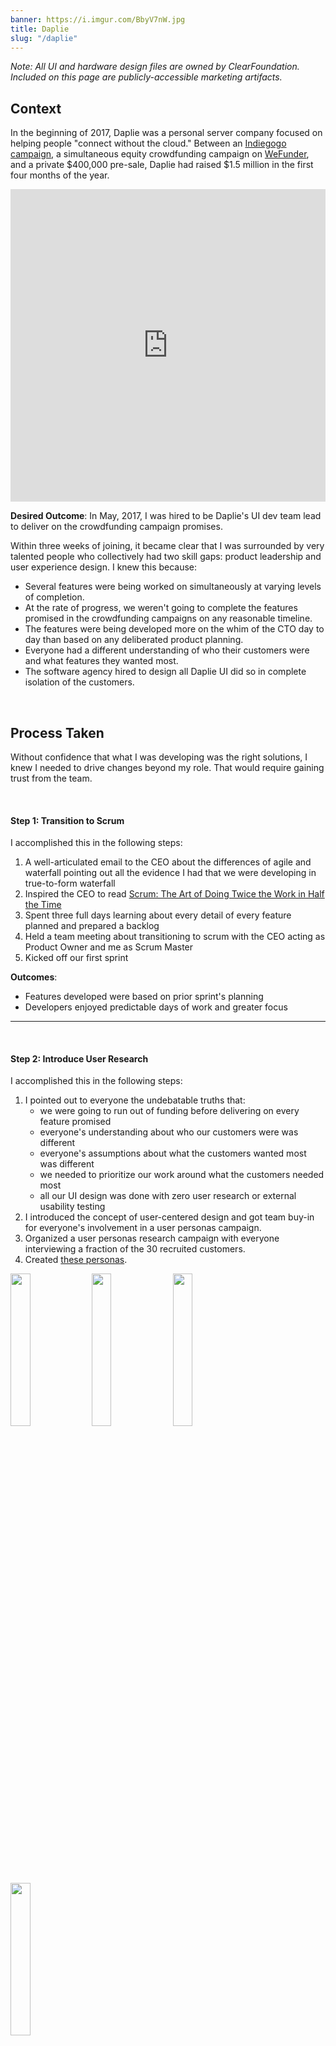 ```yaml
---
banner: https://i.imgur.com/BbyV7nW.jpg
title: Daplie
slug: "/daplie"
---
```


*Note: All UI and hardware design files are owned by ClearFoundation. Included on this page are publicly-accessible marketing artifacts.*

## Context

In the beginning of 2017, Daplie was a personal server company focused on helping people "connect without the cloud." Between an <a href="https://www.indiegogo.com/projects/daplie-connecting-without-the-cloud#/" target="default">Indiegogo campaign</a>, a simultaneous equity crowdfunding campaign on <a href="https://wefunder.com/daplie" target="default">WeFunder</a>, and a private $400,000 pre-sale, Daplie had raised $1.5 million in the first four months of the year.

<iframe width="100%" height="500px" src="https://www.youtube.com/embed/6dUZ7y6hh9M" title="YouTube video player" frameborder="0" allow="accelerometer; autoplay; clipboard-write; encrypted-media; gyroscope; picture-in-picture" allowfullscreen></iframe>

<br />

**Desired Outcome**: In May, 2017, I was hired to be Daplie's UI dev team lead to deliver on the crowdfunding campaign promises.

Within three weeks of joining, it became clear that I was surrounded by very talented people who collectively had two skill gaps: product leadership and user experience design. I knew this because:
- Several features were being worked on simultaneously at varying levels of completion.
- At the rate of progress, we weren't going to complete the features promised in the crowdfunding campaigns on any reasonable timeline.
- The features were being developed more on the whim of the CTO day to day than based on any deliberated product planning.
- Everyone had a different understanding of who their customers were and what features they wanted most.
- The software agency hired to design all Daplie UI did so in complete isolation of the customers.

<br />

## Process Taken

Without confidence that what I was developing was the right solutions, I knew I needed to drive changes beyond my role. That would require gaining trust from the team.

<br />

#### Step 1: Transition to Scrum

I accomplished this in the following steps:
1. A well-articulated email to the CEO about the differences of agile and waterfall pointing out all the evidence I had that we were developing in true-to-form waterfall
2. Inspired the CEO to read <a href="https://www.amazon.com/Scrum-Doing-Twice-Work-Half/dp/1847941109" target="default">Scrum: The Art of Doing Twice the Work in Half the Time</a>
3. Spent three full days learning about every detail of every feature planned and prepared a backlog
4. Held a team meeting about transitioning to scrum with the CEO acting as Product Owner and me as Scrum Master
5. Kicked off our first sprint

**Outcomes**:
- Features developed were based on prior sprint's planning
- Developers enjoyed predictable days of work and greater focus

<hr />
<br />

#### Step 2: Introduce User Research

I accomplished this in the following steps:
1. I pointed out to everyone the undebatable truths that:
    - we were going to run out of funding before delivering on every feature promised
    - everyone's understanding about who our customers were was different
    - everyone's assumptions about what the customers wanted most was different
    - we needed to prioritize our work around what the customers needed most
    - all our UI design was done with zero user research or external usability testing
2. I introduced the concept of user-centered design and got team buy-in for everyone's involvement in a user personas campaign.
3. Organized a user personas research campaign with everyone interviewing a fraction of the 30 recruited customers.
4. Created <a href="/why-i-create-personas-using-personal-server-customers-to-illustrate">these personas</a>.

<img src="https://i.imgur.com/ouXr46b.png" width="25%" height="auto" />
<img src="https://i.imgur.com/4n9RMUb.png" width="25%" height="auto" />
<img src="https://i.imgur.com/0Omylam.png" width="25%" height="auto" />
<img src="https://i.imgur.com/bVYuSmh.png" width="25%" height="auto" />

**Outcomes**:
- Team wide understanding about who, exactly, our customers and what their pains, needs, and desires were
- File storage became known company-wide as the number one needed feature
- Cut out nice-to-have features that would have either amounted to either failure or millions of dollars/ years of execution
- Complete buy-in on how features were being prioritized in the backlog

<hr />
<br />

#### Step 3: Reset the Design Process

The UX process was established internally in the following ways:
1. Lead Daplie’s first week-long design sprint with the executive team and board members
2. Completely redesigned the file storage application after the design was proven unusable (even though it was aesthetically impressive)
3. Designed and usability tested a system set up experience
4. Once low-fidelity designs were validated, we outsourced the UI design to a new agency

**Outcome**:
- I was promoted to Head of Experience Design

<br />

<img src="https://i.imgur.com/39MH7S5.png" width="100%" height="auto" />

<br />

<iframe width="100%" height="500px" src="https://www.youtube.com/embed/K-yvS2ie3t4" title="YouTube video player" frameborder="0" allow="accelerometer; autoplay; clipboard-write; encrypted-media; gyroscope; picture-in-picture" allowfullscreen></iframe>

<hr />
<br />

#### Step 4: Positioned The Daplie Connect for Blockchain and Web 3

By end of 2017, it was becoming clear that there was a lot of traction to be gained with blockchain projects. The Daplie servers were a strategic counterpart to the decentralized applications gaining a lot of hype. The CEO and I positioned ourselves in the following ways:
- Discontinued all in-house software development with the exception of Daplie’s core files app, peer-to-peer connectivity (to enable decentralized internet infrastructure), and software development kit (to host third party created applications)
- Helped define the DapCoin ecosystem which utilizes cryptoeconomics to supercharge the third party application community
- Implemented integration with <a href="https://www.clearos.com/" target="default">ClearOS</a>
- Convinced the company to adopt a fully open-source hardware strategy (despite having three pending patents) in order to stimulate the DapCoin ecosystem with more hardware companies (see video below for context)

<iframe width="100%" height="500px" src="https://www.youtube.com/embed/VyYt0nbKL2k" title="YouTube video player" frameborder="0" allow="accelerometer; autoplay; clipboard-write; encrypted-media; gyroscope; picture-in-picture" allowfullscreen></iframe>

**Outcome**:
- Received first acquisition offer from Clear Foundation
- Successful traction gained at biggest blockchain conference of the year - Bitcoin Miami 2018
- I was promoted to Chief Product Officer

<hr />
<br />

#### Step 5: Rebuilt Product Team Ground Up

Beginning of 2018, a lagging timeline was worrying our hardware manufacturing vendor in China. Simultaneously, a few of our engineers were driven away by the series of scope redefinitions they had endured and a strategic shift toward a web 3 product roadmap they did not understand. I helped solve this turbulence in the following ways:
- Personally replaced the Cofounder/ CTO
- Picked up hardware knowledge base and lead China operations
- Strengthened Relationship with Chinese Hardware Vendor
- Flew to China to meet with our hardware vendor to buy Daplie months of time while we came up with the funding to cover hard tooling costs
- Replaced three in-house devs with a highly-reputed engineering agency

**Outcome**:
- Mobilized a highly-qualified product team to deliver on the product

<hr />
<br />

## Ultimate Outcome

The UI design, product direction, and product team I put in place was <a href="https://news.clear.co.com/clearfoundation-acquires-daplie/" target="default">acquired</a> by ClearFoundation in April, 2019.

<img src="https://i.imgur.com/Tb9GI9K.jpg" alt="daplie" width="100%" height="auto" />

<br />

## Personal Reflection

Here are my two main takeaways from the Daplie experience:

1. Prior to being hired by Daplie, I had already lead product over a design-intensive consumer application and read a half dozen books on user experience design, but never thought of myself as a UX practitioner. **The Daplie experience showed me how much of an impact a UX skillset can make on a product** and convinced me that if I am to bring about great innovations in my career, I need to go deeper into UX. After Daplie, I made a career pivot into UX and have greatly enjoyed the journey.
2. **You can still bring about good outcomes from an impossible scenario.**
